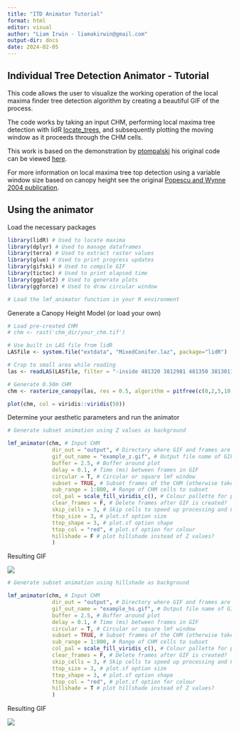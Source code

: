 ```yaml
---
title: "ITD Animator Tutorial"
format: html
editor: visual
author: "Liam Irwin - liamakirwin@gmail.com"
output-dir: docs
date: 2024-02-05
---
```


## Individual Tree Detection Animator - Tutorial

This code allows the user to visualize the working operation of the local maxima finder tree detection algorithm by creating a beautiful GIF of the process.

The code works by taking an input CHM, performing local maxima tree detection with lidR [locate_trees](https://rdrr.io/cran/lidR/man/locate_trees.html "lidR info page on locate_trees"), and subsequently plotting the moving window as it proceeds through the CHM cells.

This work is based on the demonstration by [ptompalski](https://github.com/ptompalski) his original code can be viewed [here](https://gist.github.com/ptompalski/94904eca2e1628fb52010c2890431715).

For more information on local maxima tree top detection using a variable window size based on canopy height see the original [Popescu and Wynne 2004 publication](https://doi.org/10.14358/PERS.70.5.589).

## Using the animator

Load the necessary packages

```r
library(lidR) # Used to locate maxima
library(dplyr) # Used to manage dataframes
library(terra) # Used to extract raster values
library(glue) # Used to print progress updates
library(gifski) # Used to compile GIF
library(tictoc) # Used to print elapsed time
library(ggplot2) # Used to generate plots
library(ggforce) # Used to draw circular window

# Load the lmf_animator function in your R environment
```

Generate a Canopy Height Model (or load your own)

```r
# Load pre-created CHM
# chm <- rast('chm_dir/your_chm.tif')

# Use built in LAS file from lidR
LASfile <- system.file("extdata", "MixedConifer.laz", package="lidR")

# Crop to small area while reading
las <- readLAS(LASfile, filter = "-inside 481320 3812981 481350 3813011")

# Generate 0.50m CHM
chm <- rasterize_canopy(las, res = 0.5, algorithm = pitfree(c(0,2,5,10,15), c(0, 1.5)))

plot(chm, col = viridis::viridis(50))
```

Determine your aesthetic parameters and run the animator

```r
# Generate subset animation using Z values as background

lmf_animator(chm, # Input CHM
              dir_out = "output", # Directory where GIF and frames are saved
              gif_out_name = "example_z.gif", # Output file name of GIF
              buffer = 2.5, # Buffer around plot
              delay = 0.1, # Time (ms) between frames in GIF
              circular = T, # Circular or square lmf window
              subset = TRUE, # Subset frames of the CHM (otherwise takes a long time)
              sub_range = 1:800, # Range of CHM cells to subset
              col_pal = scale_fill_viridis_c(), # Colour pallette for plotting CHM/hillshade
              clear_frames = F, # Delete frames after GIF is created?
              skip_cells = 3, # Skip cells to speed up processing and GIF playback (1 = do not skip)
              ttop_size = 3, # plot.sf option size
              ttop_shape = 3, # plot.sf option shape
              ttop_col = "red", # plot.sf option for colour
              hillshade = F # plot hillshade instead of Z values?
              )
```

Resulting GIF

![](output/example_z.gif)

```r
# Generate subset animation using hillshade as background

lmf_animator(chm, # Input CHM
              dir_out = "output", # Directory where GIF and frames are saved
              gif_out_name = "example_hs.gif", # Output file name of GIF
              buffer = 2.5, # Buffer around plot
              delay = 0.1, # Time (ms) between frames in GIF
              circular = T, # Circular or square lmf window
              subset = TRUE, # Subset frames of the CHM (otherwise takes a long time)
              sub_range = 1:800, # Range of CHM cells to subset
              col_pal = scale_fill_viridis_c(), # Colour pallette for plotting CHM/hillshade
              clear_frames = F, # Delete frames after GIF is created?
              skip_cells = 3, # Skip cells to speed up processing and GIF playback (1 = do not skip)
              ttop_size = 3, # plot.sf option size
              ttop_shape = 3, # plot.sf option shape
              ttop_col = "red", # plot.sf option for colour
              hillshade = T # plot hillshade instead of Z values?
              )
```

Resulting GIF

![](output/example_hs.gif)

